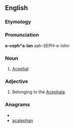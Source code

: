 ==English==

===Etymology===
{{suffix|acephal|an}}

===Pronunciation===
'''a-ceph*a-lan'''
aah-SEPH-e-lohn

===Noun===
{{en-noun}}

# [[Acephal]]

===Adjective===
{{en-adj|-}}

# {{zoology}} Belonging to the [[Acephala]].

===Anagrams===
* {{alphagram|aaacehlnp}}
* [[acalephan#English|acalephan]]